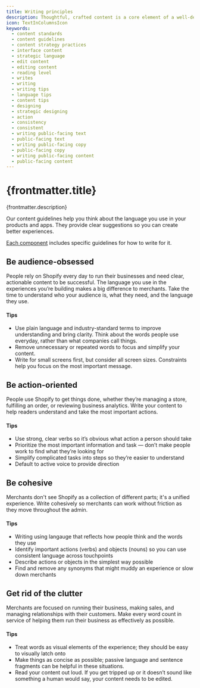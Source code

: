 ```yaml
---
title: Writing principles
description: Thoughtful, crafted content is a core element of a well-designed user experience
icon: TextInColumnsIcon
keywords:
  - content standards
  - content guidelines
  - content strategy practices
  - interface content
  - strategic language
  - edit content
  - editing content
  - reading level
  - writes
  - writing
  - writing tips
  - language tips
  - content tips
  - designing
  - strategic designing
  - action
  - consistency
  - consistent
  - writing public-facing text
  - public-facing text
  - writing public-facing copy
  - public-facing copy
  - writing public-facing content
  - public-facing content
---
```


# {frontmatter.title}

<Lede>{frontmatter.description}</Lede>

Our content guidelines help you think about the language you use in your products and apps. They provide clear suggestions so you can create better experiences.

[Each component](/components) includes specific guidelines for how to write for it.

## Be audience-obsessed

People rely on Shopify every day to run their businesses and need clear, actionable content to be successful. The language you use in the experiences you’re building makes a big difference to merchants. Take the time to understand who your audience is, what they need, and the language they use.

#### Tips
- Use plain language and industry-standard terms to improve understanding and bring clarity. Think about the words people use everyday, rather than what companies call things.
- Remove unnecessary or repeated words to focus and simplify your content.
- Write for small screens first, but consider all screen sizes. Constraints help you focus on the most important message.

## Be action-oriented
People use Shopify to get things done, whether they’re managing a store, fulfilling an order, or reviewing business analytics. Write your content to help readers understand and take the most important actions.

####  Tips
- Use strong, clear verbs so it’s obvious what action a person should take
- Prioritize the most important information and task — don’t make people work to find what they’re looking for
- Simplify complicated tasks into steps so they’re easier to understand
- Default to active voice to provide direction

## Be cohesive
Merchants don't see Shopify as a collection of different parts; it's a unified experience. Write cohesively so merchants can work without friction as they move throughout the admin.

####  Tips
- Writing using langauge that reflects how people think and the words they use
- Identify important actions (verbs) and objects (nouns) so you can use consistent language across touchpoints
- Describe actions or objects in the simplest way possible
- Find and remove any synonyms that might muddy an experience or slow down merchants

## Get rid of the clutter
Merchants are focused on running their business, making sales, and managing relationships with their customers. Make every word count in service of helping them run their business as effectively as possible.

#### Tips
- Treat words as visual elements of the experience; they should be easy to visually latch onto
- Make things as concise as possible; passive language and sentence fragments can be helpful in these situations.
- Read your content out loud. If you get tripped up or it doesn’t sound like something a human would say, your content needs to be edited.
